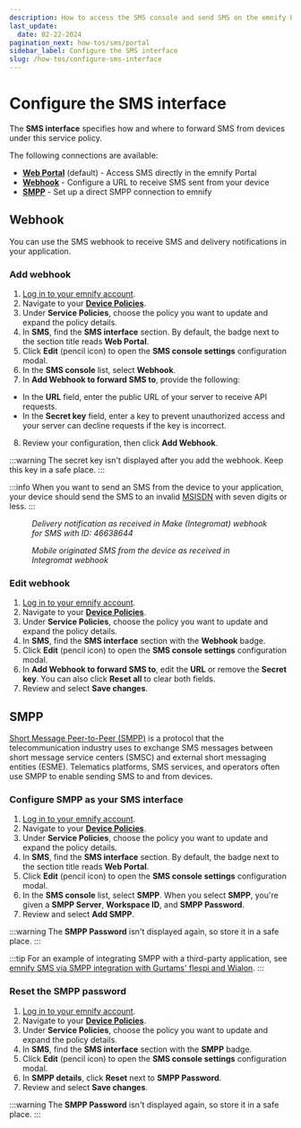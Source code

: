 ```yaml
---
description: How to access the SMS console and send SMS on the emnify Portal
last_update:
  date: 02-22-2024
pagination_next: how-tos/sms/portal
sidebar_label: Configure the SMS interface
slug: /how-tos/configure-sms-interface
---
```


# Configure the SMS interface

The **SMS interface** specifies how and where to forward SMS from devices under this service policy.

The following connections are available:

- [**Web Portal**](/how-tos/send-sms-portal) (default) - Access SMS directly in the emnify Portal
- [**Webhook**](#webhook) - Configure a URL to receive SMS sent from your device
- [**SMPP**](#smpp) - Set up a direct SMPP connection to emnify

## Webhook

You can use the SMS webhook to receive SMS and delivery notifications in your application.

### Add webhook

1. [Log in to your emnify account](https://portal.emnify.com/sign).
2. Navigate to your [**Device Policies**](https://portal.emnify.com/device-policies).
3. Under **Service Policies**, choose the policy you want to update and expand the policy details.
4. In **SMS**, find the **SMS interface** section.
  By default, the badge next to the section title reads **Web Portal**.
5. Click **Edit** (pencil icon) to open the **SMS console settings** configuration modal.
6. In the **SMS console** list, select **Webhook**.
7. In **Add Webhook to forward SMS to**, provide the following:

- In the **URL** field, enter the public URL of your server to receive API requests.
- In the **Secret key** field, enter a key to prevent unauthorized access and your server can decline requests if the key is incorrect.

8. Review your configuration, then click **Add Webhook**.

:::warning
The secret key isn't displayed after you add the webhook.
Keep this key in a safe place.
:::

:::info
When you want to send an SMS from the device to your application, your device should send the SMS to an invalid [MSISDN](/glossary#msisdn) with seven digits or less.
:::

<figure>
  <img
    src={require('./assets/delivery-notification.png').default}
    alt=""
    style={{ width: 400 }}
  />
  <figcaption>
    <em>
      Delivery notification as received in Make (Integromat) webhook for SMS with ID: 46638644
    </em>
  </figcaption>
</figure>

<figure>
  <img
    src={require('./assets/mosms.png').default}
    alt=""
    style={{ width: 400 }}
  />
  <figcaption>
    <em>
      Mobile originated SMS from the device as received in Integromat webhook
    </em>
  </figcaption>
</figure>

### Edit webhook

1. [Log in to your emnify account](https://portal.emnify.com/sign).
1. Navigate to your [**Device Policies**](https://portal.emnify.com/device-policies).
1. Under **Service Policies**, choose the policy you want to update and expand the policy details.
1. In **SMS**, find the **SMS interface** section with the **Webhook** badge.
1. Click **Edit** (pencil icon) to open the **SMS console settings** configuration modal.
1. In **Add Webhook to forward SMS to**, edit the **URL** or remove the **Secret key**.
  You can also click **Reset all** to clear both fields.
1. Review and select **Save changes**.

## SMPP

[Short Message Peer-to-Peer (SMPP)](/glossary#smpp) is a protocol that the telecommunication industry uses to exchange SMS messages between short message service centers (SMSC) and external short messaging entities (ESME).
Telematics platforms, SMS services, and operators often use SMPP to enable sending SMS to and from devices.

### Configure SMPP as your SMS interface

1. [Log in to your emnify account](https://portal.emnify.com/sign).
1. Navigate to your [**Device Policies**](https://portal.emnify.com/device-policies).
1. Under **Service Policies**, choose the policy you want to update and expand the policy details.
1. In **SMS**, find the **SMS interface** section.
  By default, the badge next to the section title reads **Web Portal**.
1. Click **Edit** (pencil icon) to open the **SMS console settings** configuration modal.
1. In the **SMS console** list, select **SMPP**.
  When you select **SMPP**, you're given a **SMPP Server**, **Workspace ID**, and **SMPP Password**.
1. Review and select **Add SMPP**.

:::warning
The **SMPP Password** isn't displayed again, so store it in a safe place.
:::

:::tip
For an example of integrating SMPP with a third-party application, see [emnify SMS via SMPP integration with Gurtams' flespi and Wialon](https://www.emnify.com/integration-guides/smpp-integration-flespi-wialon-gurtam).
:::

### Reset the SMPP password

1. [Log in to your emnify account](https://portal.emnify.com/sign).
1. Navigate to your [**Device Policies**](https://portal.emnify.com/device-policies).
1. Under **Service Policies**, choose the policy you want to update and expand the policy details.
1. In **SMS**, find the **SMS interface** section with the **SMPP** badge.
1. Click **Edit** (pencil icon) to open the **SMS console settings** configuration modal.
1. In **SMPP details**, click **Reset** next to **SMPP Password**.
1. Review and select **Save changes**.

:::warning
The **SMPP Password** isn't displayed again, so store it in a safe place.
:::
